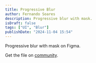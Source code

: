 ```yaml
---
title: Progressive Blur
author: Fernando Soares
description: Progressive blur with mask.
isDraft: false
tags: ["UI", "Blur"]
publishDate: "2024-11-04 15:54"
---
```


Progressive blur with mask on Figma.

<ImageZoom client:load src="/uploads/images/portfolio/labs/progressive-blur.webp" alt="Progressive Blur" />

Get the file on <a href="https://www.figma.com/community/file/1435340849387369585/progressive-blur" target="_blank">community</a>.